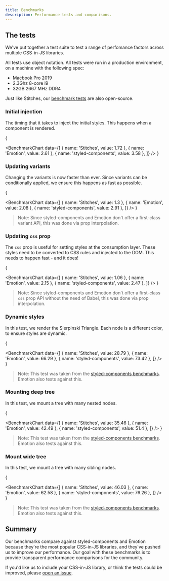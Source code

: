 ```yaml
---
title: Benchmarks
description: Performance tests and comparisons.
---
```


## The tests

We've put together a test suite to test a range of perfomance factors across multiple CSS-in-JS libraries.

All tests use object notation. All tests were run in a production environment, on a machine with the following spec:

- Macbook Pro 2019
- 2.3Ghz 8-core i9
- 32GB 2667 MHz DDR4

Just like Stitches, our [benchmark tests](https://github.com/modulz/stitches-bench) are also open-source.

### Initial injection

The timing that it takes to inject the initial styles. This happens when a component is rendered.

{

<BenchmarkChart
  data={[
    { name: 'Stitches', value: 1.72 },
    { name: 'Emotion', value: 2.61 },
    { name: 'styled-components', value: 3.58 },
  ]}
/>
}

### Updating variants

Changing the variants is now faster than ever. Since variants can be conditionally applied, we ensure this happens as fast as possible.

{

<BenchmarkChart
  data={[
    { name: 'Stitches', value: 1.3 },
    { name: 'Emotion', value: 2.08 },
    { name: 'styled-components', value: 2.91 },
  ]}
/>
}

> Note: Since styled-components and Emotion don't offer a first-class variant API, this was done via prop interpolation.

### Updating `css` prop

The `css` prop is useful for setting styles at the consumption layer. These styles need to be converted to CSS rules and injected to the DOM. This needs to happen fast - and it does!

{

<BenchmarkChart
  data={[
    { name: 'Stitches', value: 1.06 },
    { name: 'Emotion', value: 2.15 },
    { name: 'styled-components', value: 2.47 },
  ]}
/>
}

> Note: Since styled-components and Emotion don't offer a first-class `css` prop API without the need of Babel, this was done via prop interpolation.

### Dynamic styles

In this test, we render the Sierpinski Triangle. Each node is a different color, to ensure styles are dynamic.

{

<BenchmarkChart
  data={[
    { name: 'Stitches', value: 28.79 },
    { name: 'Emotion', value: 66.29 },
    { name: 'styled-components', value: 73.42 },
  ]}
/>
}

> Note: This test was taken from the [styled-components benchmarks](https://github.com/styled-components/styled-components/tree/main/packages/benchmarks). Emotion also tests against this.

### Mounting deep tree

In this test, we mount a tree with many nested nodes.

{

<BenchmarkChart
  data={[
    { name: 'Stitches', value: 35.46 },
    { name: 'Emotion', value: 42.49 },
    { name: 'styled-components', value: 51.4 },
  ]}
/>
}

> Note: This test was taken from the [styled-components benchmarks](https://github.com/styled-components/styled-components/tree/main/packages/benchmarks). Emotion also tests against this.

### Mount wide tree

In this test, we mount a tree with many sibling nodes.

{

<BenchmarkChart
  data={[
    { name: 'Stitches', value: 46.03 },
    { name: 'Emotion', value: 62.58 },
    { name: 'styled-components', value: 76.26 },
  ]}
/>
}

> Note: This test was taken from the [styled-components benchmarks](https://github.com/styled-components/styled-components/tree/main/packages/benchmarks). Emotion also tests against this.

## Summary

Our benchmarks compare against styled-components and Emotion because they're the most popular CSS-in-JS libraries, and they've pushed us to improve our performance. Our goal with these benchmarks is to provide transparent performance comparisons for the community.

If you'd like us to include your CSS-in-JS library, or think the tests could be improved, please [open an issue](https://github.com/modulz/stitches-bench).
